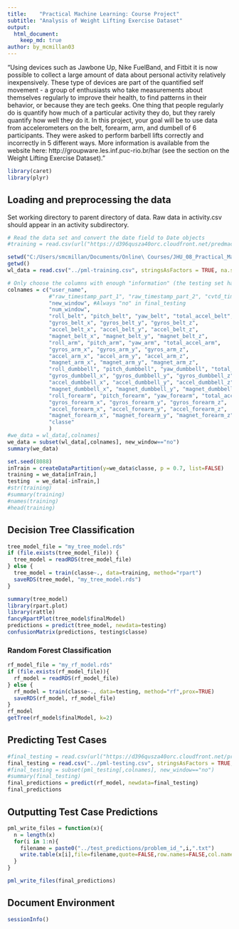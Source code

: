 ```yaml
---
title:    "Practical Machine Learning: Course Project"
subtitle: "Analysis of Weight Lifting Exercise Dataset"
output: 
  html_document:
    keep_md: true
author: by_mcmillan03
---
```


"Using devices such as Jawbone Up, Nike FuelBand, and Fitbit it is now possible to collect a large amount of data about personal activity relatively inexpensively. These type of devices are part of the quantified self movement - a group of enthusiasts who take measurements about themselves regularly to improve their health, to find patterns in their behavior, or because they are tech geeks. One thing that people regularly do is quantify how much of a particular activity they do, but they rarely quantify how well they do it. In this project, your goal will be to use data from accelerometers on the belt, forearm, arm, and dumbell of 6 participants. They were asked to perform barbell lifts correctly and incorrectly in 5 different ways. More information is available from the website here: http://groupware.les.inf.puc-rio.br/har (see the section on the Weight Lifting Exercise Dataset). "

```r
library(caret)
library(plyr)

```

## Loading and preprocessing the data

Set working directory to parent directory of data. Raw data in activity.csv should appear in an activity subdirectory.

```r
# Read the data set and convert the date field to Date objects
#training = read.csv(url("https://d396qusza40orc.cloudfront.net/predmachlearn/pml-training.csv"),header = TRUE)

setwd("C:/Users/smcmillan/Documents/Online\ Courses/JHU_08_Practical_Machine_Learning/Assignments/Project/PracticalML")
getwd()
wl_data = read.csv("../pml-training.csv", stringsAsFactors = TRUE, na.strings=c("NA",""), header = TRUE)

# Only choose the columns with enough "information" (the testing set has zero information for the others, actually)
colnames = c("user_name",
             #"raw_timestamp_part_1", "raw_timestamp_part_2", "cvtd_timestamp",
             "new_window", #Always "no" in final_testing
             "num_window",
             "roll_belt", "pitch_belt", "yaw_belt", "total_accel_belt",
             "gyros_belt_x", "gyros_belt_y", "gyros_belt_z",
             "accel_belt_x", "accel_belt_y", "accel_belt_z",
             "magnet_belt_x", "magnet_belt_y", "magnet_belt_z",
             "roll_arm", "pitch_arm", "yaw_arm", "total_accel_arm",
             "gyros_arm_x", "gyros_arm_y", "gyros_arm_z",
             "accel_arm_x", "accel_arm_y", "accel_arm_z",
             "magnet_arm_x", "magnet_arm_y", "magnet_arm_z",
             "roll_dumbbell", "pitch_dumbbell", "yaw_dumbbell", "total_accel_dumbbell",
             "gyros_dumbbell_x", "gyros_dumbbell_y", "gyros_dumbbell_z",
             "accel_dumbbell_x", "accel_dumbbell_y", "accel_dumbbell_z",
             "magnet_dumbbell_x", "magnet_dumbbell_y", "magnet_dumbbell_z",
             "roll_forearm", "pitch_forearm", "yaw_forearm", "total_accel_forearm",
             "gyros_forearm_x", "gyros_forearm_y", "gyros_forearm_z",
             "accel_forearm_x", "accel_forearm_y", "accel_forearm_z",
             "magnet_forearm_x", "magnet_forearm_y", "magnet_forearm_z",
             "classe"
             )
#we_data = wl_data[,colnames]
we_data = subset(wl_data[,colnames], new_window=="no")
summary(we_data)

set.seed(8088)
inTrain = createDataPartition(y=we_data$classe, p = 0.7, list=FALSE)
training = we_data[inTrain,]
testing  = we_data[-inTrain,]
#str(training)
#summary(training)
#names(training)
#head(training)
```

## Decision Tree Classification

```r
tree_model_file = "my_tree_model.rds"
if (file.exists(tree_model_file)) {
  tree_model = readRDS(tree_model_file)
} else {
  tree_model = train(classe~., data=training, method="rpart")
  saveRDS(tree_model, "my_tree_model.rds")
}

summary(tree_model)
library(rpart.plot)
library(rattle)
fancyRpartPlot(tree_model$finalModel)
predictions = predict(tree_model, newdata=testing)
confusionMatrix(predictions, testing$classe)
```

### Random Forest Classification

```r
rf_model_file = "my_rf_model.rds"
if (file.exists(rf_model_file)){
  rf_model = readRDS(rf_model_file)
} else {
  rf_model = train(classe~., data=testing, method="rf",prox=TRUE)
  saveRDS(rf_model, rf_model_file)
}
rf_model
getTree(rf_model$finalModel, k=2)

```

## Predicting Test Cases

```r
#final_testing = read.csv(url("https://d396qusza40orc.cloudfront.net/predmachlearn/pml-testing.csv"), header = TRUE)
final_testing = read.csv("../pml-testing.csv", stringsAsFactors = TRUE, na.strings=c("NA",""), header = TRUE)
#final_testing = subset(pml_testing[,colnames], new_window=="no")
#summary(final_testing)
final_predictions = predict(rf_model, newdata=final_testing)
final_predictions
```

## Outputting Test Case Predictions

```r

pml_write_files = function(x){
  n = length(x)
  for(i in 1:n){
    filename = paste0("../test_predictions/problem_id_",i,".txt")
    write.table(x[i],file=filename,quote=FALSE,row.names=FALSE,col.names=FALSE)
  }
}

pml_write_files(final_predictions)

```

## Document Environment

```r
sessionInfo()
```